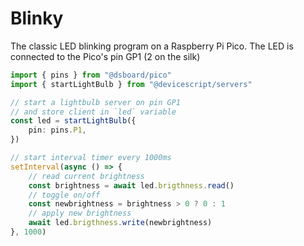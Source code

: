 # Blinky

The classic LED blinking program on a Raspberry Pi Pico. The LED is connected to the Pico's pin GP1 (2 on the silk)

```ts
import { pins } from "@dsboard/pico"
import { startLightBulb } from "@devicescript/servers"

// start a lightbulb server on pin GP1
// and store client in `led` variable
const led = startLightBulb({
    pin: pins.P1,
})

// start interval timer every 1000ms
setInterval(async () => {
    // read current brightness
    const brightness = await led.brigthness.read()
    // toggle on/off
    const newbrightness = brightness > 0 ? 0 : 1
    // apply new brightness
    await led.brigthness.write(newbrightness)
}, 1000)
```
